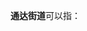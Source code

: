 '''通达街道'''可以指：
{{PRC admin/disambig|22/08/81/006/000|23/01/03/012/000}}
{{disambig|cat=四字乡级行政区划消歧义}}